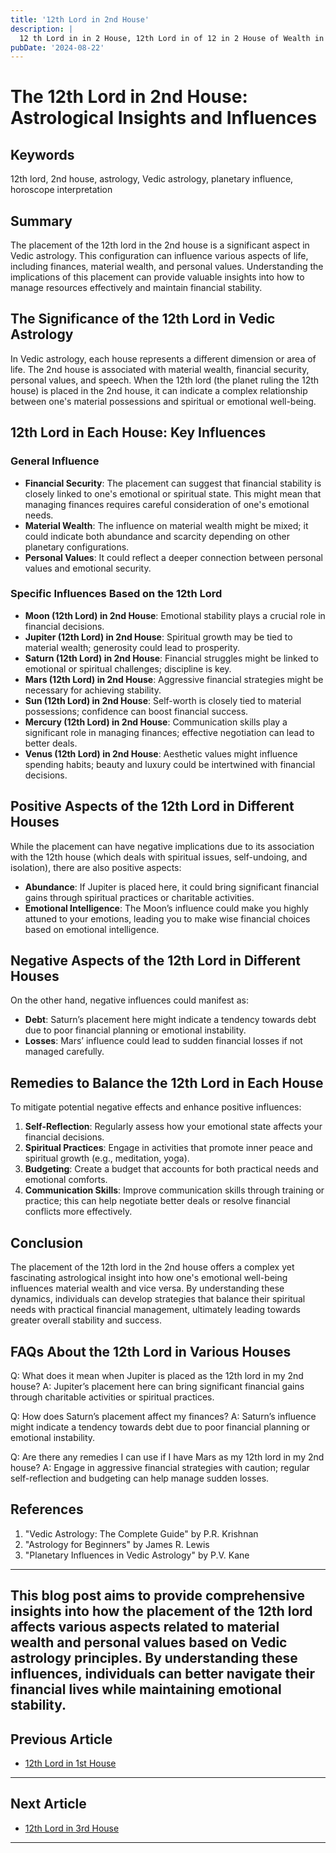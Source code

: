 ```yaml
---
title: '12th Lord in 2nd House'
description: |
  12 th Lord in in 2 House, 12th Lord in of 12 in 2 House of Wealth in Vedic astrology
pubDate: '2024-08-22'
---
```


# The 12th Lord in 2nd House: Astrological Insights and Influences

## Keywords
12th lord, 2nd house, astrology, Vedic astrology, planetary influence, horoscope interpretation

## Summary
The placement of the 12th lord in the 2nd house is a significant aspect in Vedic astrology. This configuration can influence various aspects of life, including finances, material wealth, and personal values. Understanding the implications of this placement can provide valuable insights into how to manage resources effectively and maintain financial stability.

## The Significance of the 12th Lord in Vedic Astrology
In Vedic astrology, each house represents a different dimension or area of life. The 2nd house is associated with material wealth, financial security, personal values, and speech. When the 12th lord (the planet ruling the 12th house) is placed in the 2nd house, it can indicate a complex relationship between one's material possessions and spiritual or emotional well-being.

## 12th Lord in Each House: Key Influences
### General Influence
- **Financial Security**: The placement can suggest that financial stability is closely linked to one's emotional or spiritual state. This might mean that managing finances requires careful consideration of one's emotional needs.
- **Material Wealth**: The influence on material wealth might be mixed; it could indicate both abundance and scarcity depending on other planetary configurations.
- **Personal Values**: It could reflect a deeper connection between personal values and emotional security.

### Specific Influences Based on the 12th Lord
- **Moon (12th Lord) in 2nd House**: Emotional stability plays a crucial role in financial decisions.
- **Jupiter (12th Lord) in 2nd House**: Spiritual growth may be tied to material wealth; generosity could lead to prosperity.
- **Saturn (12th Lord) in 2nd House**: Financial struggles might be linked to emotional or spiritual challenges; discipline is key.
- **Mars (12th Lord) in 2nd House**: Aggressive financial strategies might be necessary for achieving stability.
- **Sun (12th Lord) in 2nd House**: Self-worth is closely tied to material possessions; confidence can boost financial success.
- **Mercury (12th Lord) in 2nd House**: Communication skills play a significant role in managing finances; effective negotiation can lead to better deals.
- **Venus (12th Lord) in 2nd House**: Aesthetic values might influence spending habits; beauty and luxury could be intertwined with financial decisions.
  
## Positive Aspects of the 12th Lord in Different Houses
While the placement can have negative implications due to its association with the 12th house (which deals with spiritual issues, self-undoing, and isolation), there are also positive aspects:
  
- **Abundance**: If Jupiter is placed here, it could bring significant financial gains through spiritual practices or charitable activities.
- **Emotional Intelligence**: The Moon’s influence could make you highly attuned to your emotions, leading you to make wise financial choices based on emotional intelligence.
  
## Negative Aspects of the 12th Lord in Different Houses
On the other hand, negative influences could manifest as:
  
- **Debt**: Saturn’s placement here might indicate a tendency towards debt due to poor financial planning or emotional instability.
- **Losses**: Mars’ influence could lead to sudden financial losses if not managed carefully.

## Remedies to Balance the 12th Lord in Each House
To mitigate potential negative effects and enhance positive influences:
  
1. **Self-Reflection**: Regularly assess how your emotional state affects your financial decisions.
2. **Spiritual Practices**: Engage in activities that promote inner peace and spiritual growth (e.g., meditation, yoga).
3. **Budgeting**: Create a budget that accounts for both practical needs and emotional comforts.
4. **Communication Skills**: Improve communication skills through training or practice; this can help negotiate better deals or resolve financial conflicts more effectively.

## Conclusion
The placement of the 12th lord in the 2nd house offers a complex yet fascinating astrological insight into how one's emotional well-being influences material wealth and vice versa. By understanding these dynamics, individuals can develop strategies that balance their spiritual needs with practical financial management, ultimately leading towards greater overall stability and success.

## FAQs About the 12th Lord in Various Houses

Q: What does it mean when Jupiter is placed as the 12th lord in my 2nd house?
A: Jupiter’s placement here can bring significant financial gains through charitable activities or spiritual practices.

Q: How does Saturn’s placement affect my finances?
A: Saturn’s influence might indicate a tendency towards debt due to poor financial planning or emotional instability.

Q: Are there any remedies I can use if I have Mars as my 12th lord in my 2nd house?
A: Engage in aggressive financial strategies with caution; regular self-reflection and budgeting can help manage sudden losses.

## References
1. "Vedic Astrology: The Complete Guide" by P.R. Krishnan
2. "Astrology for Beginners" by James R. Lewis
3. "Planetary Influences in Vedic Astrology" by P.V. Kane

---

This blog post aims to provide comprehensive insights into how the placement of the 12th lord affects various aspects related to material wealth and personal values based on Vedic astrology principles. By understanding these influences, individuals can better navigate their financial lives while maintaining emotional stability.
---

## Previous Article
- [12th Lord in 1st House](/blogs-md/1012_12th_Lord_in_all_Houses/101201_12th_Lord_in_1st_House.md)

---

## Next Article
- [12th Lord in 3rd House](/blogs-md/1012_12th_Lord_in_all_Houses/101203_12th_Lord_in_3rd_House.md)

---
